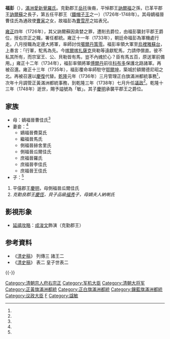 {{Manchu name|[[爱新觉罗氏|爱新觉罗]]}}
'''福彭'''（{{bd|1708年|8月12日（康熙四十七年六月二十六）<ref name=ax>《[[愛新覺羅宗譜|愛新覺羅宗譜]]》乙冊，3207－3208頁。</ref>|1749年|1月1日（乾隆十三年十一月十三）<ref name=ax/>}}），[[滿洲|滿洲]][[愛新覺羅氏|愛新覺羅氏]]。克勤郡王[[岳托|岳托]]後裔，平悼郡王[[訥爾福|訥爾福]]之孫，已革平郡王[[訥爾蘇|訥爾蘇]]之長子，第五任平郡王（[[鐵帽子王|鐵帽子王]]之一）（1726年-1748年）。其母嫡福晉曹佳氏為通政使[[曹寅|曹寅]]之女，故福彭為[[曹雪芹|曹雪芹]]之姑表兄。

[[雍正|雍正]]四年（1726年），其父訥爾蘇因貪婪之罪，遭削去爵位，由福彭襲封平郡王爵位，授右宗正之職，署任都統。雍正十一年（1733年），朝廷命福彭為軍機處行走。八月授職為定邊大將軍，率師討伐[[噶爾丹策零|噶爾丹策零]]。福彭率領大軍至[[烏裡雅蘇台|烏裡雅蘇台]]，上奏言：「行軍，駝馬為先。今[[喀爾喀|喀爾喀]][[扎薩克|扎薩克]]貝勒等遠獻駝馬，力請停償直。彼不私其所有，而宗室王、公、貝勒皆有馬，豈不內媿於心？臣有馬五百，原送軍前備用。」雍正十二年（1734年），福彭率領將軍[[傅爾丹|傅爾丹]]前往[[科布多|科布多]]保護北路諸軍。再被召還。雍正十三年（1735年），福彭覆命率師駐守[[鄂爾坤|鄂爾坤]]，築城於額爾德尼昭之北。再被召還以[[慶復|慶復]]代替。[[乾隆|乾隆]]元年（1736年）三月管理正白旗滿洲都統事務<ref name=ax/>，次年十月調管正黃滿洲都統事務，到乾隆三年（1738年）七月升任[[議政|議政]]<ref name=ax/>。乾隆十三年（1748年）逝世，賜予謚號為「敏」。其子[[慶明|慶明]]承襲平郡王之爵位。

==家族==
*母：嫡福晉曹佳氏<ref name=ax/>
*妻妾：<ref name=ax/>
**嫡福晉費莫氏
**繼福晉馬氏
**側福晉赫舍里氏
**側福晉瓜爾佳氏
**庶福晉羅氏
**庶福晉李佳氏
**庶福晉王佳氏
*子：<ref name=ax/>
#平僖郡王[[慶明|慶明]]，母側福晉瓜爾佳氏
#''克勤良郡王[[慶恆|慶恆]]，貝子品級[[福秀|福秀]]子，母嫡夫人納喇氏''

== 影視形象 ==
* [[延禧攻略|延禧攻略]]：[[成浚文|成浚文]]飾演（克勤郡王）

== 参考資料 ==
{{reflist}}
* 《[[清史稿|清史稿]]》 列傳三 諸王二
* 《[[清史稿|清史稿]]》 表二 皇子世表二

{{-}}
{{start box}}
{{s-hou|克勤郡王世系|1708年|8月12日|1749年|1月1日|清太祖世系}}
{{s-roy}}
{{s-before|父親已革平郡王[[訥爾蘇|訥爾蘇]]}}
{{s-title|[[克勤郡王|平郡王]]|1726年－1749年}}
{{s-after|長子平僖郡王[[慶明|慶明]]}}
{{end box}}

{{清朝領班軍機大臣}}
{{清朝官员小作品}}
[[Category:清朝宗人府右宗正|Category:清朝宗人府右宗正]]
[[Category:军机大臣|Category:军机大臣]]
[[Category:清朝大将军|Category:清朝大将军]]
[[Category:正黃旗滿洲都統|Category:正黃旗滿洲都統]]
[[Category:正白旗滿洲都統|Category:正白旗滿洲都統]]
[[Category:鑲藍旗滿洲都統|Category:鑲藍旗滿洲都統]]
[[Category:议政大臣|Category:议政大臣]]
[[Category:愛新覺羅氏|F]]
[[Category:諡敏|Category:諡敏]]